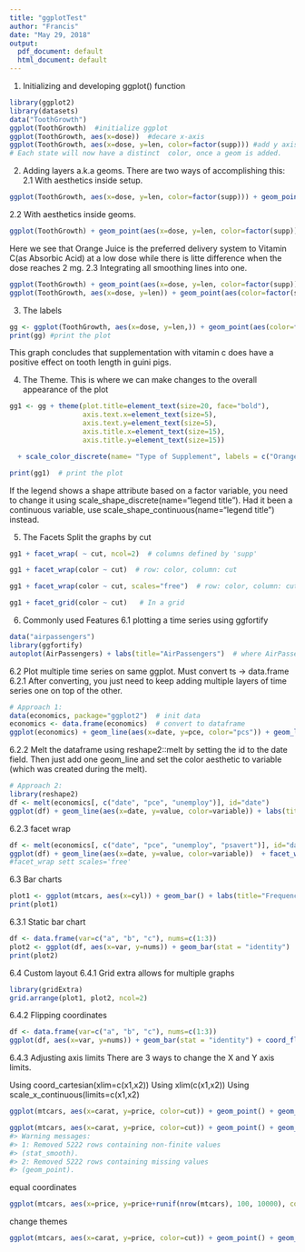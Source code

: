 ---
title: "ggplotTest"
author: "Francis"
date: "May 29, 2018"
output:
  pdf_document: default
  html_document: default
---
1. Initializing and developing ggplot() function
```{r}
library(ggplot2)
library(datasets)
data("ToothGrowth")
ggplot(ToothGrowth)  #initialize ggplot
ggplot(ToothGrowth, aes(x=dose))  #decare x-axis
ggplot(ToothGrowth, aes(x=dose, y=len, color=factor(supp))) #add y axis
# Each state will now have a distinct  color, once a geom is added.
```

2. Adding layers a.k.a geoms. There are two ways of accomplishing this:
2.1 With aesthetics inside setup.
```{r}
ggplot(ToothGrowth, aes(x=dose, y=len, color=factor(supp))) + geom_point() + geom_smooth() # Adding scatterplot geom (layer1) and smoothing geom (layer2).
```
2.2 With aesthetics inside geoms.
```{r}
ggplot(ToothGrowth) + geom_point(aes(x=dose, y=len, color=factor(supp))) + geom_smooth(aes(x=dose, y=len, color=factor(supp))) # Same as above but specifying the aesthetics inside the geoms.  Can be a little redundant.
```
Here we see that Orange Juice is the preferred delivery system to Vitamin C(as Absorbic Acid) at a low dose while there is litte difference when the dose reaches 2 mg.
2.3 Integrating all smoothing lines into one.
```{r}
ggplot(ToothGrowth) + geom_point(aes(x=dose, y=len, color=factor(supp))) + geom_smooth(aes(x=dose, y=len)) # Remove color from geom_smooth
ggplot(ToothGrowth, aes(x=dose, y=len)) + geom_point(aes(color=factor(supp))) + geom_smooth()  # same but simpler
```
3. The labels
```{r}
gg <- ggplot(ToothGrowth, aes(x=dose, y=len,)) + geom_point(aes(color=factor(supp))) + geom_smooth()+ labs(title="Effects of Vitamin C on tooth length", x="Dose in mg", y="Tooth Length")  # add axis lables and plot title.
print(gg) #print the plot
```
This graph concludes that supplementation with vitamin c does have a positive effect on tooth length in guini pigs.

4. The Theme.  This is where we can make changes to the overall appearance of the plot
```{r}
gg1 <- gg + theme(plot.title=element_text(size=20, face="bold"), 
                  axis.text.x=element_text(size=5), 
                  axis.text.y=element_text(size=5),
                  axis.title.x=element_text(size=15),
                  axis.title.y=element_text(size=15)) 

  + scale_color_discrete(name= "Type of Supplement", labels = c("Orange Juice", "Vitamin C")) 

print(gg1)  # print the plot
```

If the legend shows a shape attribute based on a factor variable, you need to change it using scale_shape_discrete(name="legend title"). Had it been a continuous variable, use scale_shape_continuous(name="legend title") instead.

5. The Facets
Split the graphs by cut
```{r}
gg1 + facet_wrap( ~ cut, ncol=2)  # columns defined by 'supp'

gg1 + facet_wrap(color ~ cut)  # row: color, column: cut

gg1 + facet_wrap(color ~ cut, scales="free")  # row: color, column: cut

gg1 + facet_grid(color ~ cut)   # In a grid
```

6. Commonly used Features
6.1 plotting a time series using ggfortify
```{r}
data("airpassengers")
library(ggfortify)
autoplot(AirPassengers) + labs(title="AirPassengers")  # where AirPassengers is a 'ts' object
```
6.2 Plot multiple time series on same ggplot.  Must convert ts -> data.frame
6.2.1 After converting, you just need to keep adding multiple layers of time series one on top of the other.
```{r}
# Approach 1:
data(economics, package="ggplot2")  # init data
economics <- data.frame(economics)  # convert to dataframe
ggplot(economics) + geom_line(aes(x=date, y=pce, color="pcs")) + geom_line(aes(x=date, y=unemploy, col="unemploy")) + scale_color_discrete(name="Legend") + labs(title="Economics") # plot multiple time series using 'geom_line's
```
6.2.2 Melt the dataframe using reshape2::melt by setting the id to the date field. Then just add one geom_line and set the color aesthetic to variable (which was created during the melt).
```{r}
# Approach 2:
library(reshape2)
df <- melt(economics[, c("date", "pce", "unemploy")], id="date")
ggplot(df) + geom_line(aes(x=date, y=value, color=variable)) + labs(title="Economics")# plot multiple time series by melting
```
6.2.3 facet wrap
```{r}
df <- melt(economics[, c("date", "pce", "unemploy", "psavert")], id="date")
ggplot(df) + geom_line(aes(x=date, y=value, color=variable))  + facet_wrap( ~ variable, scales="free")
#facet_wrap sett scales='free'
```

6.3 Bar charts
```{r}
plot1 <- ggplot(mtcars, aes(x=cyl)) + geom_bar() + labs(title="Frequency bar chart")  # Y axis derived from counts of X item
print(plot1)
```

6.3.1 Static bar chart
```{r}
df <- data.frame(var=c("a", "b", "c"), nums=c(1:3))
plot2 <- ggplot(df, aes(x=var, y=nums)) + geom_bar(stat = "identity")  # Y axis is explicit. 'stat=identity'
print(plot2)
```

6.4 Custom layout
6.4.1 Grid extra allows for multiple graphs
```{r}
library(gridExtra)
grid.arrange(plot1, plot2, ncol=2)
```
6.4.2 Flipping coordinates
```{r}
df <- data.frame(var=c("a", "b", "c"), nums=c(1:3))
ggplot(df, aes(x=var, y=nums)) + geom_bar(stat = "identity") + coord_flip() + labs(title="Coordinates are flipped")
```
6.4.3 Adjusting axis limits
There are 3 ways to change the X and Y axis limits.

Using coord_cartesian(xlim=c(x1,x2))
Using xlim(c(x1,x2))
Using scale_x_continuous(limits=c(x1,x2)
```{r}
ggplot(mtcars, aes(x=carat, y=price, color=cut)) + geom_point() + geom_smooth() + coord_cartesian(ylim=c(0, 10000)) + labs(title="Coord_cartesian zoomed in!")
```

```{r}
ggplot(mtcars, aes(x=carat, y=price, color=cut)) + geom_point() + geom_smooth() + ylim(c(0, 10000)) + labs(title="Datapoints deleted: Note the change in smoothing lines!")
#> Warning messages:
#> 1: Removed 5222 rows containing non-finite values
#> (stat_smooth). 
#> 2: Removed 5222 rows containing missing values
#> (geom_point).
```

equal coordinates
```{r}
ggplot(mtcars, aes(x=price, y=price+runif(nrow(mtcars), 100, 10000), color=cut)) + geom_point() + geom_smooth() + coord_equal()
```

change themes
```{r}
ggplot(mtcars, aes(x=carat, y=price, color=cut)) + geom_point() + geom_smooth() +theme_bw() + labs(title="bw Theme")
```






